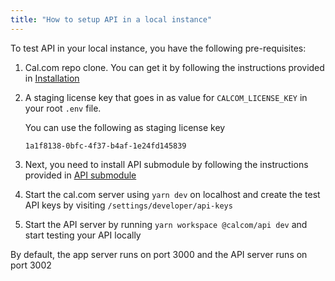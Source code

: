 ```yaml
---
title: "How to setup API in a local instance"
---
```


To test API in your local instance, you have the following pre-requisites:

1. Cal.com repo clone. You can get it by following the instructions provided in [Installation](/docs/introduction/quick-start/self-hosting/installation)
2. A staging license key that goes in as value for `CALCOM_LICENSE_KEY` in your root `.env` file.
    
    You can use the following as staging license key
    ```
    1a1f8138-0bfc-4f37-b4af-1e24fd145839
    ```
    
3. Next, you need to install API submodule by following the instructions provided in [API submodule](/docs/introduction/quick-start/self-hosting/installation/platform/api-submodule)
4. Start the cal.com server using `yarn dev` on localhost and create the test API keys by visiting `/settings/developer/api-keys`
5. Start the API server by running `yarn workspace @calcom/api dev` and start testing your API locally

<Note>By default, the app server runs on port 3000 and the API server runs on port 3002</Note>